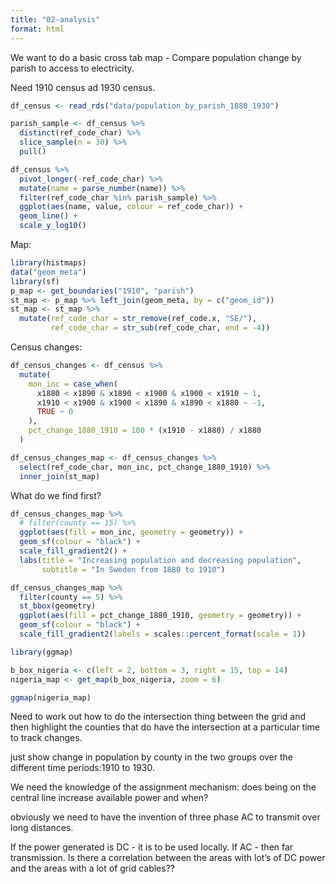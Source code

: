 ```yaml
---
title: "02-analysis"
format: html
---
```


We want to do a basic cross tab map - Compare population change by parish to access to electricity. 

Need 1910 census ad 1930 census.

```r
df_census <- read_rds("data/population_by_parish_1880_1930")

parish_sample <- df_census %>%
  distinct(ref_code_char) %>%
  slice_sample(n = 30) %>% 
  pull()

df_census %>% 
  pivot_longer(-ref_code_char) %>% 
  mutate(name = parse_number(name)) %>% 
  filter(ref_code_char %in% parish_sample) %>% 
  ggplot(aes(name, value, colour = ref_code_char)) +
  geom_line() +
  scale_y_log10()
```

Map:

```r
library(histmaps)
data("geom_meta")
library(sf)
p_map <- get_boundaries("1910", "parish")
st_map <- p_map %>% left_join(geom_meta, by = c("geom_id"))
st_map <- st_map %>% 
  mutate(ref_code_char = str_remove(ref_code.x, "SE/"),
         ref_code_char = str_sub(ref_code_char, end = -4))
```

Census changes:

```r
df_census_changes <- df_census %>%
  mutate(
    mon_inc = case_when(
      x1880 < x1890 & x1890 < x1900 & x1900 < x1910 ~ 1,
      x1910 < x1900 & x1900 < x1890 & x1890 < x1880 ~ -1,
      TRUE ~ 0
    ),
    pct_change_1880_1910 = 100 * (x1910 - x1880) / x1880
  )

df_census_changes_map <- df_census_changes %>% 
  select(ref_code_char, mon_inc, pct_change_1880_1910) %>% 
  inner_join(st_map)
```

What do we find first?

```r
df_census_changes_map %>% 
  # filter(county == 15) %>%
  ggplot(aes(fill = mon_inc, geometry = geometry)) +
  geom_sf(colour = "black") +
  scale_fill_gradient2() +
  labs(title = "Increasing population and decreasing population",
       subtitle = "In Sweden from 1880 to 1910")

df_census_changes_map %>% 
  filter(county == 5) %>%
  st_bbox(geometry)
  ggplot(aes(fill = pct_change_1880_1910, geometry = geometry)) +
  geom_sf(colour = "black") +
  scale_fill_gradient2(labels = scales::percent_format(scale = 1))

```


```r
library(ggmap)

b_box_nigeria <- c(left = 2, bottom = 3, right = 15, top = 14)
nigeria_map <- get_map(b_box_nigeria, zoom = 6)

ggmap(nigeria_map) 

```



Need to work out how to do the intersection thing between the grid and then highlight the counties that do have the intersection at a particular time to track changes. 


just show change in population by county in the two groups over the different time periods:1910 to 1930. 

We need the knowledge of the assignment mechanism: does being on the central line increase available power and when? 

obviously we need to have the invention of three phase AC to transmit over long distances. 

If the power generated is DC - it is to be used locally. If AC - then far transmission. Is there a correlation between the areas with lot's of DC power and the areas with a lot of grid cables??


